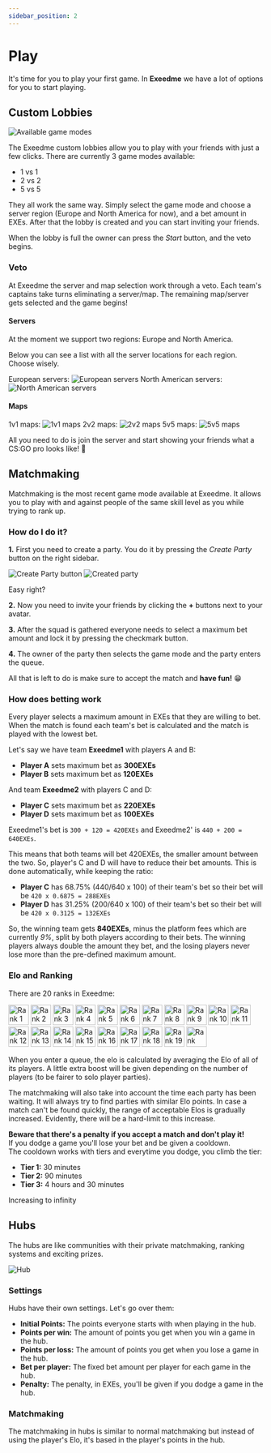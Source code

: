 ```yaml
---
sidebar_position: 2
---
```



# Play

It's time for you to play your first game. In **Exeedme** we have a lot of options for you to start playing.

## Custom Lobbies

<Image src="/img/platform/custom_lobbies.png" alt="Available game modes" />

The Exeedme custom lobbies allow you to play with your friends with just a few clicks. There are currently 3 game modes available:

- 1 vs 1
- 2 vs 2
- 5 vs 5

They all work the same way. Simply select the game mode and choose a server region (Europe and North America for now), and a bet amount in EXEs. After that the lobby is created and you can start inviting your friends.

When the lobby is full the owner can press the _Start_ button, and the veto begins.

### Veto

At Exeedme the server and map selection work through a veto. Each team's captains take turns eliminating a server/map.
The remaining map/server gets selected and the game begins!

#### Servers

At the moment we support two regions: Europe and North America.

Below you can see a list with all the server locations for each region. Choose wisely.

<VStack alignItems="center" spacing="16px">
  <VStack alignItems="flex-start" spacing="8px">
    <Bold>European servers:</Bold>
    <Image
      src="/img/platform/europe.png"
      alt="European servers"
      maxWidth="500px"
    />
  </VStack>
  <VStack alignItems="flex-start" spacing="8px">
    <Bold>North American servers:</Bold>
    <Image
      src="/img/platform/north_america.png"
      alt="North American servers"
      maxWidth="500px"
    />
  </VStack>
</VStack>

#### Maps

<VStack alignItems="center" spacing="16px">
  <VStack alignItems="flex-start" spacing="8px">
    <Bold>1v1 maps:</Bold>
    <Image src="/img/platform/1v1_maps.png" alt="1v1 maps" maxWidth="500px" />
  </VStack>
  <VStack alignItems="flex-start" spacing="8px">
    <Bold>2v2 maps:</Bold>
    <Image src="/img/platform/2v2_maps.png" alt="2v2 maps" maxWidth="500px" />
  </VStack>
  <VStack alignItems="flex-start" spacing="8px">
    <Bold>5v5 maps:</Bold>
    <Image src="/img/platform/5v5_maps.png" alt="5v5 maps" maxWidth="500px" />
  </VStack>
</VStack>
<br />

All you need to do is join the server and start showing your friends what a CS:GO pro looks like! 🤪

## Matchmaking

Matchmaking is the most recent game mode available at Exeedme. It allows you to play with and against people of the same skill level as you while trying to rank up.

### How do I do it?

**1.** First you need to create a party. You do it by pressing the _Create Party_ button on the right sidebar.

<HStack justifyContent="space-around" flexWrap="wrap">
  <Image src="/img/platform/create_party.png" alt="Create Party button" />
  <Image src="/img/platform/party.png" alt="Created party" />
</HStack>

Easy right?

**2.** Now you need to invite your friends by clicking the **+** buttons next to your avatar.

**3.** After the squad is gathered everyone needs to select a maximum bet amount and lock it by pressing the checkmark button.

**4.** The owner of the party then selects the game mode and the party enters the queue.

All that is left to do is make sure to accept the match and **have fun!** 😁

### How does betting work

Every player selects a maximum amount in EXEs that they are willing to bet. When the match is found each team's bet is calculated and the match is played with the lowest bet.

Let's say we have team **Exeedme1** with players A and B:

- **Player A** sets maximum bet as **300EXEs**
- **Player B** sets maximum bet as **120EXEs**

And team **Exeedme2** with players C and D:

- **Player C** sets maximum bet as **220EXEs**
- **Player D** sets maximum bet as **100EXEs**

Exeedme1's bet is `300 + 120 = 420EXEs` and Exeedme2' is `440 + 200 = 640EXEs`.

This means that both teams will bet 420EXEs, the smaller amount between the two. So, player's C and D will have to reduce their bet amounts. This is done automatically, while keeping the ratio:

- **Player C** has 68.75% (440/640 x 100) of their team's bet so their bet will be `420 x 0.6875 = 288EXEs`
- **Player D** has 31.25% (200/640 x 100) of their team's bet so their bet will be `420 x 0.3125 = 132EXEs`

So, the winning team gets **840EXEs**, minus the platform fees which are currently _9%_, split by both players according to their bets. The winning players always double the amount they bet, and the losing players never lose more than the pre-defined maximum amount.

### Elo and Ranking

There are 20 ranks in Exeedme:

<HStack justifyContent="space-around" flexWrap="wrap" marginBottom="8px">
  <Image src="/img/platform/ranks/1.svg" alt="Rank 1" height="40px" />
  <Image src="/img/platform/ranks/2.svg" alt="Rank 2" height="40px" />
  <Image src="/img/platform/ranks/3.svg" alt="Rank 3" height="40px" />
  <Image src="/img/platform/ranks/4.svg" alt="Rank 4" height="40px" />
  <Image src="/img/platform/ranks/5.svg" alt="Rank 5" height="40px" />
  <Image src="/img/platform/ranks/6.svg" alt="Rank 6" height="40px" />
  <Image src="/img/platform/ranks/7.svg" alt="Rank 7" height="40px" />
  <Image src="/img/platform/ranks/8.svg" alt="Rank 8" height="40px" />
  <Image src="/img/platform/ranks/9.svg" alt="Rank 9" height="40px" />
  <Image src="/img/platform/ranks/10.svg" alt="Rank 10" height="40px" />
</HStack>
<HStack justifyContent="space-around" flexWrap="wrap">
  <Image src="/img/platform/ranks/11.svg" alt="Rank 11" height="40px" />
  <Image src="/img/platform/ranks/12.svg" alt="Rank 12" height="40px" />
  <Image src="/img/platform/ranks/13.svg" alt="Rank 13" height="40px" />
  <Image src="/img/platform/ranks/14.svg" alt="Rank 14" height="40px" />
  <Image src="/img/platform/ranks/15.svg" alt="Rank 15" height="40px" />
  <Image src="/img/platform/ranks/16.svg" alt="Rank 16" height="40px" />
  <Image src="/img/platform/ranks/17.svg" alt="Rank 17" height="40px" />
  <Image src="/img/platform/ranks/18.svg" alt="Rank 18" height="40px" />
  <Image src="/img/platform/ranks/19.svg" alt="Rank 19" height="40px" />
  <Image src="/img/platform/ranks/20.svg" alt="Rank 20" height="40px" />
</HStack>
<br />

When you enter a queue, the elo is calculated by averaging the Elo of all of its players. A little extra boost will be given depending on the number of players (to be fairer to solo player parties).

The matchmaking will also take into account the time each party has been waiting. It will always try to find parties with similar Elo points. In case a match can't be found quickly, the range of acceptable Elos is gradually increased. Evidently, there will be a hard-limit to this increase.

<Note>
  <b>Beware that there's a penalty if you accept a match and don't play it!</b>
  <br />
  If you dodge a game you'll lose your bet and be given a cooldown.
  <br />
  The cooldown works with tiers and everytime you dodge, you climb the tier:
  <ul>
    <li>
      <b>Tier 1:</b> 30 minutes
    </li>
    <li>
      <b>Tier 2:</b> 90 minutes
    </li>
    <li>
      <b>Tier 3:</b> 4 hours and 30 minutes
    </li>
  </ul>
  Increasing to infinity
</Note>

## Hubs

The hubs are like communities with their private matchmaking, ranking systems and exciting prizes.

<Image src="/img/platform/hub.png" alt="Hub" />

### Settings

Hubs have their own settings. Let's go over them:

- **Initial Points:** The points everyone starts with when playing in the hub.
- **Points per win:** The amount of points you get when you win a game in the hub.
- **Points per loss:** The amount of points you get when you lose a game in the hub.
- **Bet per player:** The fixed bet amount per player for each game in the hub.
- **Penalty:** The penalty, in EXEs, you'll be given if you dodge a game in the hub.

### Matchmaking

The matchmaking in hubs is similar to normal matchmaking but instead of using the player's Elo, it's based in the player's points in the hub.
